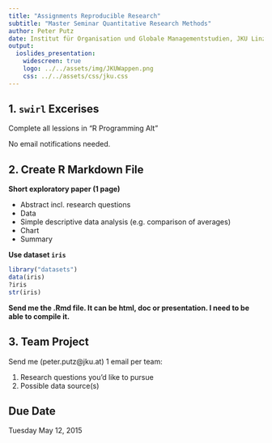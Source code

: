 ```yaml
---
title: "Assignments Reproducible Research"
subtitle: "Master Seminar Quantitative Research Methods"
author: Peter Putz
date: Institut für Organisation und Globale Managementstudien, JKU Linz
output: 
  ioslides_presentation:
    widescreen: true
    logo: ../../assets/img/JKUWappen.png
    css: ../../assets/css/jku.css
---
```



<style>
table.rmdtable th {
  color: white;
  font-size: 18px;
  background: -webkit-gradient(linear, 50% 0%, 50% 100%, color-stop(40%, #1e786d), color-stop(80%, #144f48)) no-repeat;
  background: -webkit-linear-gradient(top, #1e786d 40%, #144f48 80%) no-repeat;
  background: -moz-linear-gradient(top, #1e786d 40%, #144f48 80%) no-repeat;
  background: -o-linear-gradient(top, #1e786d 40%, #144f48 80%) no-repeat;
  background: linear-gradient(top, #1e786d 40%, #144f48 80%) no-repeat;
}
</style>


## 1. `swirl` Excerises

Complete all lessions in "R Programming Alt"

No email notifications needed.



## 2. Create R Markdown File {.smaller}

**Short exploratory paper (1 page)**

- Abstract incl. research questions
- Data
- Simple descriptive data analysis (e.g. comparison of averages)
- Chart
- Summary

**Use dataset `iris`**

```r
library("datasets")
data(iris)
?iris
str(iris)
```

**Send me the .Rmd file. It can be html, doc or presentation. I need to be able to compile it.**


## 3. Team Project

Send me (peter.putz@jku.at) 1 email per team:

1. Research questions you'd like to pursue
2. Possible data source(s)



## Due Date

Tuesday May 12, 2015
